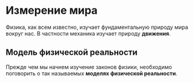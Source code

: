 # Измерение мира

Физика, как всем известно, изучает фундаментальную природу мира вокруг нас. В частности
механика изучает природу **движения**.

## Модель физической реальности

Прежде чем мы начнем изучение законов физики, необходимо поговорить о так называемых **моделях физической реальности**. 

